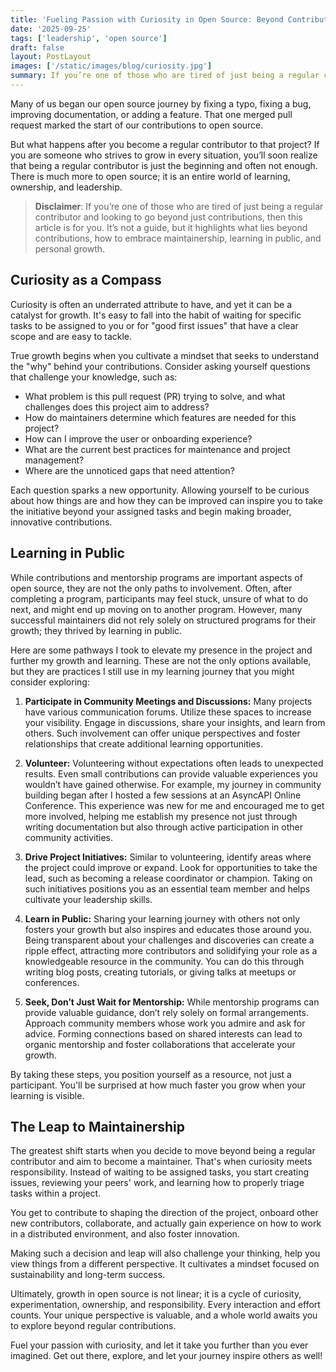 ```yaml
---
title: 'Fueling Passion with Curiosity in Open Source: Beyond Contributions'
date: '2025-09-25'
tags: ['leadership', 'open source']
draft: false
layout: PostLayout
images: ['/static/images/blog/curiosity.jpg']
summary: If you’re one of those who are tired of just being a regular contributor and looking to go beyond making contributions, then this article is for you.  Learn how to embrace maintainership, learning in public, and personal growth.
---
```


Many of us began our open source journey by fixing a typo, fixing a bug, improving documentation, or adding a feature. That one merged pull request marked the start of our contributions to open source.

But what happens after you become a regular contributor to that project? If you are someone who strives to grow in every situation, you’ll soon realize that being a regular contributor is just the beginning and often not enough. There is much more to open source; it is an entire world of learning, ownership, and leadership.

> **Disclaimer**: If you’re one of those who are tired of just being a regular contributor and looking to go beyond just contributions, then this article is for you. It’s not a guide, but it highlights what lies beyond contributions, how to embrace maintainership, learning in public, and personal growth.

## Curiosity as a Compass

Curiosity is often an underrated attribute to have, and yet it can be a catalyst for growth. It's easy to fall into the habit of waiting for specific tasks to be assigned to you or for "good first issues" that have a clear scope and are easy to tackle.

True growth begins when you cultivate a mindset that seeks to understand the "why" behind your contributions. Consider asking yourself questions that challenge your knowledge, such as:

- What problem is this pull request (PR) trying to solve, and what challenges does this project aim to address?
- How do maintainers determine which features are needed for this project?
- How can I improve the user or onboarding experience?
- What are the current best practices for maintenance and project management?
- Where are the unnoticed gaps that need attention?

Each question sparks a new opportunity. Allowing yourself to be curious about how things are and how they can be improved can inspire you to take the initiative beyond your assigned tasks and begin making broader, innovative contributions.

## Learning in Public

While contributions and mentorship programs are important aspects of open source, they are not the only paths to involvement. Often, after completing a program, participants may feel stuck, unsure of what to do next, and might end up moving on to another program. However, many successful maintainers did not rely solely on structured programs for their growth; they thrived by learning in public.

Here are some pathways I took to elevate my presence in the project and further my growth and learning. These are not the only options available, but they are practices I still use in my learning journey that you might consider exploring:

1. **Participate in Community Meetings and Discussions:** Many projects have various communication forums. Utilize these spaces to increase your visibility. Engage in discussions, share your insights, and learn from others. Such involvement can offer unique perspectives and foster relationships that create additional learning opportunities.

2. **Volunteer:** Volunteering without expectations often leads to unexpected results. Even small contributions can provide valuable experiences you wouldn’t have gained otherwise. For example, my journey in community building began after I hosted a few sessions at an AsyncAPI Online Conference. This experience was new for me and encouraged me to get more involved, helping me establish my presence not just through writing documentation but also through active participation in other community activities.

3. **Drive Project Initiatives:** Similar to volunteering, identify areas where the project could improve or expand. Look for opportunities to take the lead, such as becoming a release coordinator or champion. Taking on such initiatives positions you as an essential team member and helps cultivate your leadership skills.

4. **Learn in Public:** Sharing your learning journey with others not only fosters your growth but also inspires and educates those around you. Being transparent about your challenges and discoveries can create a ripple effect, attracting more contributors and solidifying your role as a knowledgeable resource in the community. You can do this through writing blog posts, creating tutorials, or giving talks at meetups or conferences.

5. **Seek, Don’t Just Wait for Mentorship:** While mentorship programs can provide valuable guidance, don’t rely solely on formal arrangements. Approach community members whose work you admire and ask for advice. Forming connections based on shared interests can lead to organic mentorship and foster collaborations that accelerate your growth.

By taking these steps, you position yourself as a resource, not just a participant. You'll be surprised at how much faster you grow when your learning is visible.

## The Leap to Maintainership

The greatest shift starts when you decide to move beyond being a regular contributor and aim to become a maintainer. That's when curiosity meets responsibility. Instead of waiting to be assigned tasks, you start creating issues, reviewing your peers' work, and learning how to properly triage tasks within a project.

You get to contribute to shaping the direction of the project, onboard other new contributors, collaborate, and actually gain experience on how to work in a distributed environment, and also foster innovation.

Making such a decision and leap will also challenge your thinking, help you view things from a different perspective. It cultivates a mindset focused on sustainability and long-term success.

Ultimately, growth in open source is not linear; it is a cycle of curiosity, experimentation, ownership, and responsibility. Every interaction and effort counts. Your unique perspective is valuable, and a whole world awaits you to explore beyond regular contributions.

Fuel your passion with curiosity, and let it take you further than you ever imagined. Get out there, explore, and let your journey inspire others as well!
